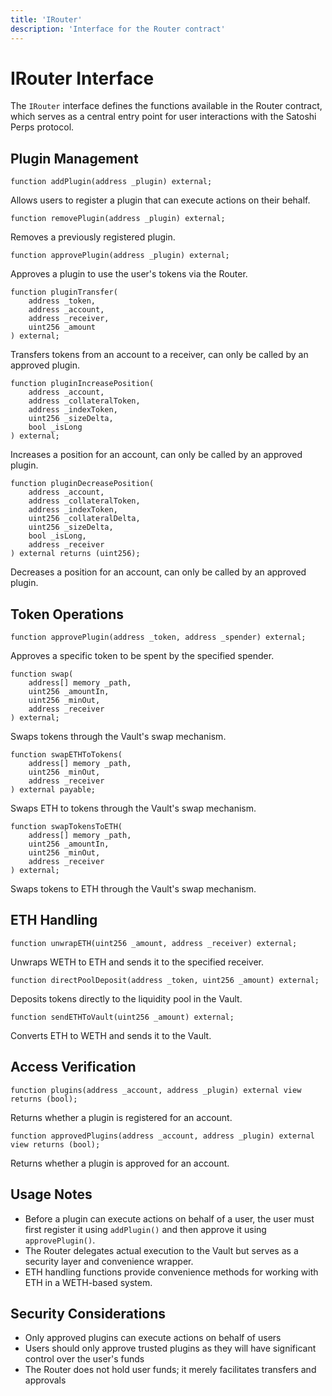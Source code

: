 ```yaml
---
title: 'IRouter'
description: 'Interface for the Router contract'
---
```


# IRouter Interface

The `IRouter` interface defines the functions available in the Router contract, which serves as a central entry point for user interactions with the Satoshi Perps protocol.

## Plugin Management

```solidity
function addPlugin(address _plugin) external;
```
Allows users to register a plugin that can execute actions on their behalf.

```solidity
function removePlugin(address _plugin) external;
```
Removes a previously registered plugin.

```solidity
function approvePlugin(address _plugin) external;
```
Approves a plugin to use the user's tokens via the Router.

```solidity
function pluginTransfer(
    address _token,
    address _account,
    address _receiver,
    uint256 _amount
) external;
```
Transfers tokens from an account to a receiver, can only be called by an approved plugin.

```solidity
function pluginIncreasePosition(
    address _account,
    address _collateralToken,
    address _indexToken,
    uint256 _sizeDelta,
    bool _isLong
) external;
```
Increases a position for an account, can only be called by an approved plugin.

```solidity
function pluginDecreasePosition(
    address _account,
    address _collateralToken,
    address _indexToken,
    uint256 _collateralDelta,
    uint256 _sizeDelta,
    bool _isLong,
    address _receiver
) external returns (uint256);
```
Decreases a position for an account, can only be called by an approved plugin.

## Token Operations

```solidity
function approvePlugin(address _token, address _spender) external;
```
Approves a specific token to be spent by the specified spender.

```solidity
function swap(
    address[] memory _path,
    uint256 _amountIn,
    uint256 _minOut,
    address _receiver
) external;
```
Swaps tokens through the Vault's swap mechanism.

```solidity
function swapETHToTokens(
    address[] memory _path,
    uint256 _minOut,
    address _receiver
) external payable;
```
Swaps ETH to tokens through the Vault's swap mechanism.

```solidity
function swapTokensToETH(
    address[] memory _path,
    uint256 _amountIn,
    uint256 _minOut,
    address _receiver
) external;
```
Swaps tokens to ETH through the Vault's swap mechanism.

## ETH Handling

```solidity
function unwrapETH(uint256 _amount, address _receiver) external;
```
Unwraps WETH to ETH and sends it to the specified receiver.

```solidity
function directPoolDeposit(address _token, uint256 _amount) external;
```
Deposits tokens directly to the liquidity pool in the Vault.

```solidity
function sendETHToVault(uint256 _amount) external;
```
Converts ETH to WETH and sends it to the Vault.

## Access Verification

```solidity
function plugins(address _account, address _plugin) external view returns (bool);
```
Returns whether a plugin is registered for an account.

```solidity
function approvedPlugins(address _account, address _plugin) external view returns (bool);
```
Returns whether a plugin is approved for an account.

## Usage Notes

- Before a plugin can execute actions on behalf of a user, the user must first register it using `addPlugin()` and then approve it using `approvePlugin()`.
- The Router delegates actual execution to the Vault but serves as a security layer and convenience wrapper.
- ETH handling functions provide convenience methods for working with ETH in a WETH-based system.

## Security Considerations

- Only approved plugins can execute actions on behalf of users
- Users should only approve trusted plugins as they will have significant control over the user's funds
- The Router does not hold user funds; it merely facilitates transfers and approvals